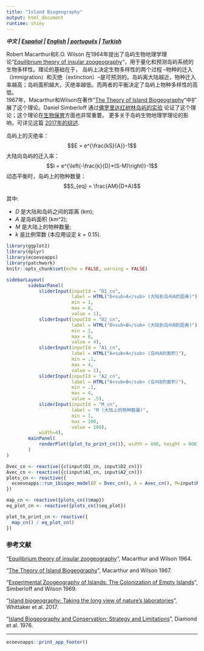 ```yaml
---
title: "Island Biogeography"
output: html_document
runtime: shiny
---
```


***中文 | [Español](https://ecoevoapps.shinyapps.io/island_biogeography_es) | [English](https://ecoevoapps.shinyapps.io/island_biogeography) |  [português](https://ecoevoapps.shinyapps.io/island_biogeography_pt) |  [Turkish](https://ecoevoapps.shinyapps.io/island_biogeography_ch)  ***

Robert Macarthur和E.O. Wilson 在1964年提出了岛屿生物地理学理论"[Equilibrium theory of insular zoogeography](https://onlinelibrary.wiley.com/doi/pdf/10.1111/j.1558-5646.1963.tb03295.x)"，用于量化和预测岛屿系统的生物多样性。理论的基础在于， 岛屿上决定生物多样性的两个过程 --物种的迁入（immigration）和灭绝（extinction）--是可预测的。岛屿离大陆越近，物种迁入率越高；岛屿面积越大，灭绝率越低。而两者的平衡决定了岛屿上物种多样性的高低。  
1967年，Macarthur和Wilson在著作"[The Theory of Island Biogeography](https://en.wikipedia.org/wiki/The_Theory_of_Island_Biogeography)"中扩展了这个理论。Daniel Simberloff 通过[佛罗里达红树林岛屿的实验](https://esajournals.onlinelibrary.wiley.com/doi/abs/10.2307/1934856) 论证了这个理论；这个理论在[生物保育](https://www.jstor.org/stable/1742652)方面也非常重要。 更多关于岛屿生物地理学理论的影响，可详见这篇 [2017年的综述](https://science.sciencemag.org/content/357/6354/eaam8326).

岛屿上的灭绝率：
$$E = e^{\frac{kS}{A}}-1$$
大陆向岛屿的迁入率：
$$I = e^{\left(-\frac{k}{D}*(S-M)\right)}-1$$
动态平衡时，岛屿上的物种数量：  
$$S_{eq} = \frac{AM}{D+A}$$

其中:

- $D$ 是大陆和岛屿之间的距离 (km);  
- $A$ 是岛屿面积 (km^2);  
- $M$ 是大陆上的物种数量;  
- $k$ 是比例常数 (本应用设定 $k=0.15$).


```r
library(ggplot2)
library(dplyr)
library(ecoevoapps)
library(patchwork)
knitr::opts_chunk$set(echo = FALSE, warning = FALSE)
```



```r
sidebarLayout(
        sidebarPanel(
            sliderInput(inputId = "D1_cn",
                        label = HTML("D<sub>A</sub> (大陆到岛屿A的距离)"),
                        min = 1,
                        max = 8,
                        value = 1),
            sliderInput(inputId = "D2_cn",
                        label = HTML("D<sub>B</sub> (大陆到岛屿B的距离)"),
                        min = 1,
                        max = 8,
                        value = 4),            
            sliderInput(inputId = "A1_cn",
                        label = HTML("A<sub>A</sub> (岛屿A的面积)"),
                        min = .1,
                        max = 4,
                        value = 1),
            sliderInput(inputId = "A2_cn",
                        label = HTML("A<sub>B</sub> (岛屿B的面积)"),
                        min = .1,
                        max = 4,
                        value = .5),
            sliderInput(inputId = "M_cn",
                        label = "M (大陆上的物种数量)",
                        min = 1,
                        max = 100,
                        value = 100),
            width=4),
        mainPanel(
            renderPlot({plot_to_print_cn()}, width = 400, height = 600)
        )
)

Dvec_cn <- reactive({c(input$D1_cn, input$D2_cn)})
Avec_cn <- reactive({c(input$A1_cn, input$A2_cn)})
plots_cn <- reactive({
  ecoevoapps::run_ibiogeo_model(D = Dvec_cn(), A = Avec_cn(), M=input$M_cn, k=0.015)
})

map_cn <- reactive({plots_cn()$map})
eq_plot_cn <- reactive({plots_cn()$eq_plot})

plot_to_print_cn <- reactive({
  map_cn() / eq_plot_cn()
})

```



### 参考文献 

"[Equilibrium theory of insular zoogeography](https://onlinelibrary.wiley.com/doi/pdf/10.1111/j.1558-5646.1963.tb03295.x)", Macarthur and Wilson 1964.  

"[The Theory of Island Biogeography](https://en.wikipedia.org/wiki/The_Theory_of_Island_Biogeography)", Macarthur and Wilson 1967. 

"[Experimental Zoogeography of Islands: The Colonization of Empty Islands](https://esajournals.onlinelibrary.wiley.com/doi/abs/10.2307/1934856)", Simberloff and Wilson 1969.  

"[Island biogeography: Taking the long view of nature’s laboratories](https://science.sciencemag.org/content/357/6354/eaam8326)", Whittaker et al. 2017. 

"[Island Biogeography and Conservation: Strategy and Limitations](https://www.jstor.org/stable/1742652)", Diamond et al. 1976. 

-------------


```r
ecoevoapps::print_app_footer()
```
